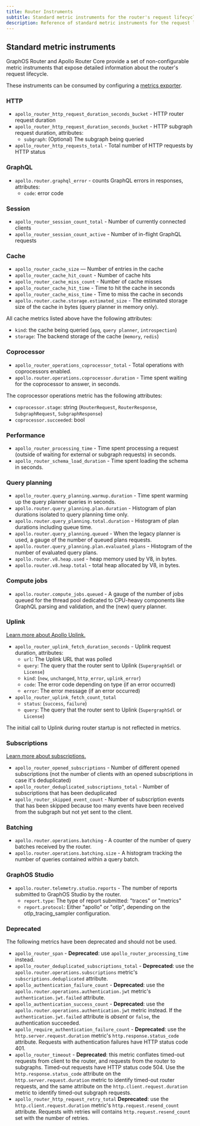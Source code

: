 ```yaml
---
title: Router Instruments
subtitle: Standard metric instruments for the router's request lifecycle
description: Reference of standard metric instruments for the request lifecycle of GraphOS Router and Apollo Router Core. Consumable via the router's metrics exporters. 
---
```


## Standard metric instruments

GraphOS Router and Apollo Router Core provide a set of non-configurable metric instruments that expose detailed information about the router's request lifecycle.

These instruments can be consumed by configuring a [metrics exporter](/router/configuration/telemetry/exporters/metrics/overview).

### HTTP

- `apollo_router_http_request_duration_seconds_bucket` - HTTP router request duration
- `apollo_router_http_request_duration_seconds_bucket` - HTTP subgraph request duration, attributes:
  - `subgraph`: (Optional) The subgraph being queried
- `apollo_router_http_requests_total` - Total number of HTTP requests by HTTP status

### GraphQL

- `apollo.router.graphql_error` - counts GraphQL errors in responses, attributes:
  - `code`: error code

### Session

- `apollo_router_session_count_total` - Number of currently connected clients
- `apollo_router_session_count_active` - Number of in-flight GraphQL requests

### Cache

- `apollo_router_cache_size` — Number of entries in the cache
- `apollo_router_cache_hit_count` - Number of cache hits
- `apollo_router_cache_miss_count` - Number of cache misses
- `apollo_router_cache_hit_time` - Time to hit the cache in seconds
- `apollo_router_cache_miss_time` - Time to miss the cache in seconds
- `apollo.router.cache.storage.estimated_size` - The estimated storage size of the cache in bytes (query planner in memory only).

All cache metrics listed above have the following attributes:

- `kind`: the cache being queried (`apq`, `query planner`, `introspection`)
- `storage`: The backend storage of the cache (`memory`, `redis`)

### Coprocessor

- `apollo_router_operations_coprocessor_total` - Total operations with coprocessors enabled.
- `apollo.router.operations.coprocessor.duration` - Time spent waiting for the coprocessor to answer, in seconds.

The coprocessor operations metric has the following attributes:

- `coprocessor.stage`: string (`RouterRequest`, `RouterResponse`, `SubgraphRequest`, `SubgraphResponse`)
- `coprocessor.succeeded`: bool

### Performance

- `apollo_router_processing_time` - Time spent processing a request (outside of waiting for external or subgraph requests) in seconds.
- `apollo_router_schema_load_duration` - Time spent loading the schema in seconds.

### Query planning

- `apollo_router.query_planning.warmup.duration` - Time spent warming up the query planner queries in seconds.
- `apollo.router.query_planning.plan.duration` - Histogram of plan durations isolated to query planning time only.
- `apollo.router.query_planning.total.duration` - Histogram of plan durations including queue time.
- `apollo.router.query_planning.queued` - When the legacy planner is used, a gauge of the number of queued plans requests.
- `apollo.router.query_planning.plan.evaluated_plans` - Histogram of the number of evaluated query plans.
- `apollo.router.v8.heap.used` - heap memory used by V8, in bytes.
- `apollo.router.v8.heap.total` - total heap allocated by V8, in bytes.

### Compute jobs

- `apollo.router.compute_jobs.queued` - A gauge of the number of jobs queued for the thread pool dedicated to CPU-heavy components like GraphQL parsing and validation, and the (new) query planner.

### Uplink

<Tip>

[Learn more about Apollo Uplink.](/federation/managed-federation/uplink/)

</Tip>

- `apollo_router_uplink_fetch_duration_seconds` - Uplink request duration, attributes:
  - `url`: The Uplink URL that was polled
  - `query`: The query that the router sent to Uplink (`SupergraphSdl` or `License`)
  - `kind`: (`new`, `unchanged`, `http_error`, `uplink_error`)
  - `code`: The error code depending on type (if an error occurred)
  - `error`: The error message (if an error occurred)
- `apollo_router_uplink_fetch_count_total`
  - `status`: (`success`, `failure`)
  - `query`: The query that the router sent to Uplink (`SupergraphSdl` or `License`)

<Note>

The initial call to Uplink during router startup is not reflected in metrics.

</Note>

### Subscriptions

<Tip>

[Learn more about subscriptions.](/router/executing-operations/subscription-support/)

</Tip>

- `apollo_router_opened_subscriptions` - Number of different opened subscriptions (not the number of clients with an opened subscriptions in case it's deduplicated)
- `apollo_router_deduplicated_subscriptions_total` - Number of subscriptions that has been deduplicated
- `apollo_router_skipped_event_count` - Number of subscription events that has been skipped because too many events have been received from the subgraph but not yet sent to the client.

### Batching

- `apollo.router.operations.batching` - A counter of the number of query batches received by the router.
- `apollo.router.operations.batching.size` - A histogram tracking the number of queries contained within a query batch.

### GraphOS Studio

- `apollo.router.telemetry.studio.reports` - The number of reports submitted to GraphOS Studio by the router.
  - `report.type`: The type of report submitted: "traces" or "metrics"
  - `report.protocol`: Either "apollo" or "otlp", depending on the otlp_tracing_sampler configuration.

### Deprecated

The following metrics have been deprecated and should not be used.

- `apollo_router_span` - **Deprecated**: use `apollo_router_processing_time` instead.
- `apollo_router_deduplicated_subscriptions_total` - **Deprecated**: use the `apollo.router.operations.subscriptions` metric's `subscriptions.deduplicated` attribute.
- `apollo_authentication_failure_count` - **Deprecated**: use the `apollo.router.operations.authentication.jwt` metric's `authentication.jwt.failed` attribute.
- `apollo_authentication_success_count` - **Deprecated**: use the `apollo.router.operations.authentication.jwt` metric instead. If the `authentication.jwt.failed` attribute is *absent* or `false`, the authentication succeeded.
- `apollo_require_authentication_failure_count` - **Deprecated**: use the `http.server.request.duration` metric's `http.response.status_code` attribute. Requests with authentication failures have HTTP status code 401.
- `apollo_router_timeout` - **Deprecated**: this metric conflates timed-out requests from client to the router, and requests from the router to subgraphs. Timed-out requests have HTTP status code 504. Use the `http.response.status_code` attribute on the `http.server.request.duration` metric to identify timed-out router requests, and the same attribute on the `http.client.request.duration` metric to identify timed-out subgraph requests.
- `apollo_router_http_request_retry_total` **Deprecated**: use the `http.client.request.duration` metric's `http.request.resend_count` attribute. Requests with retries will contains `http.request.resend_count` set with the number of retries.